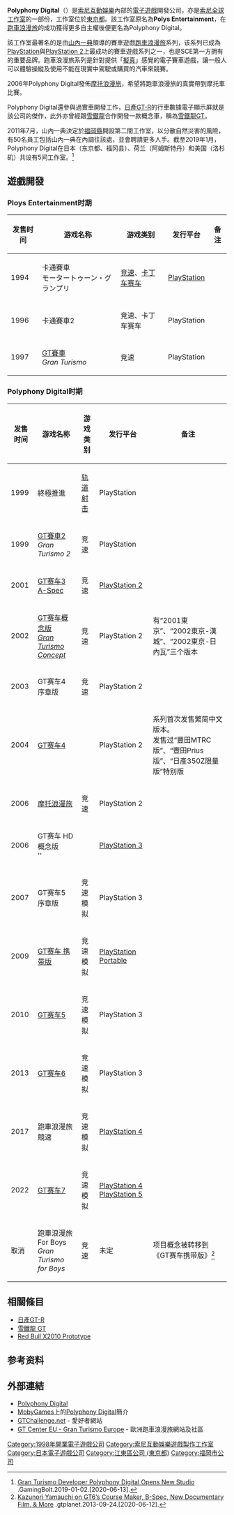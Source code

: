 {{noteTA
| G1=Games
}}
{{Infobox_Company 
| company_name = Polyphony Digital
| logo = [[File:Polyphony_Digital_logo.gif|230px]]
| parent = [[索尼互动娱乐全球工作室|索尼互动娱乐全球工作室]]
| company_type = 
| company_slogan =
| foundation = 1998年
| location = {{JPN}}[[東京都|東京都]]<br>{{JPN}}[[福岡縣|福岡縣]]
| key_people = [[山內一典|山內一典]]
| industry = 軟體製造商
| homepage = [http://www.polyphony.co.jp/ Polyphony Digital]
}}

'''Polyphony Digital'''（{{Jpn|j=ポリフォニー・デジタル}}）是[[索尼互動娛樂|索尼互動娛樂]]內部的[[電子遊戲|電子遊戲]]開發公司，亦是[[索尼全球工作室|索尼全球工作室]]的一部份，工作室位於[[東京都|東京都]]。該工作室原名為'''Polys Entertainment'''，在[[跑車浪漫旅|跑車浪漫旅]]的成功獲得更多自主權後便更名為Polyphony Digital。

該工作室最著名的是由[[山內一典|山內一典]]領導的賽車遊戲[[跑車浪漫旅|跑車浪漫旅]]系列，该系列已成為[[PlayStation|PlayStation]]與[[PlayStation_2|PlayStation 2]]上最成功的賽車遊戲系列之一，也是SCE第一方拥有的重要品牌。跑車浪漫旅系列是針對提供「[[擬真|擬真]]」感覺的電子賽車遊戲，讓一般人可以體驗操縱及使用不能在現實中駕駛或購買的汽車來競賽。

2006年Polyphony Digital發佈[[Tourist_Trophy|摩托浪漫旅]]，希望將跑車浪漫旅的真實帶到摩托車比賽。

Polyphony Digital還參與過實車開發工作，[[日產GT-R|日產GT-R]]的行車數據電子顯示屏就是該公司的傑作，此外亦曾經跟[[雪鐵龍|雪鐵龍]]合作開發一款概念車，稱為[[雪鐵龍GT|雪鐵龍GT]]。

2011年7月，山內一典決定於[[福岡縣|福岡縣]]開設第二間工作室，以分散自然災害的風險，有50名員工包括山內一典在內調往該處，並會聘請更多人手。截至2019年1月，Polyphony Digital在日本（东京都、福冈县）、荷兰（阿姆斯特丹）和美国（洛杉矶）共设有5间工作室。<ref>[https://gamingbolt.com/gran-turismo-developer-polyphony-digital-opens-new-studio Gran Turismo Developer Polyphony Digital Opens New Studio] {{Wayback|url=https://gamingbolt.com/gran-turismo-developer-polyphony-digital-opens-new-studio |date=20190828060539 }}.GamingBolt.2019-01-02.[2020-06-13].</ref>

== 遊戲開發 ==
=== Ploys Entertainment时期 ===
{| class="wikitable" style="margin-bottom: 10px; width:100%;"
!发售时间
!游戏名称
!游戏类别
!发行平台
!备注
|-
| 1994
| 卡通賽車<br>モータートゥーン・グランプリ<br>''{{le|Motor Toon Grand Prix|Motor Toon Grand Prix}}''
| [[竞速游戏|竞速]]、[[卡丁车赛车游戏|卡丁车赛车]]
| [[PlayStation|PlayStation]]
| 
|-
| 1996
| 卡通賽車2<br>''{{le|Motor Toon Grand Prix 2|Motor Toon Grand Prix 2}}''
| 竞速、卡丁车赛车
| PlayStation
| 
|-
| 1997
| [[GT賽車_(1997年遊戲)|GT賽車]]<br>''Gran Turismo''
| 竞速
| PlayStation
| 
|}

=== Polyphony Digital时期 ===
{| class="wikitable" style="margin-bottom: 10px; width:100%;"
!发售时间
!游戏名称
!游戏类别
!发行平台
!备注
|-
| 1999
| 終極推進<br>''{{le|Omega Boost|Omega Boost}}''
| [[轨道射击游戏|轨道射击]]
| PlayStation
| 
|-
| 1999
| [[GT賽車2|GT賽車2]]<br>''Gran Turismo 2''
| 竞速
| PlayStation
| 
|-
| 2001
| [[GT赛车3_A-Spec|GT赛车3 A-Spec]]<br>''{{le|Gran Turismo 3: A-Spec|Gran Turismo 3: A-Spec}}''
| 竞速
| [[PlayStation_2|PlayStation 2]]
| 
|-
| 2002
| [[GT赛车概念版|GT赛车概念版]]<br>''[[Gran_Turismo_Concept|Gran Turismo Concept]]''
| 竞速
| PlayStation 2
| 有“2001東京”、“2002東京-漢城”、“2002東京-日內瓦”三个版本
|-
| 2003
| GT赛车4 序章版<br>''{{le|Gran Turismo 4: Prologue|Gran_Turismo_4#Prologue}}''
| 竞速
| PlayStation 2
|
|-
| 2004
| [[GT赛车4|GT赛车4]]<br>''{{le|Gran Turismo 4|Gran Turismo 4}}''
| {{le|竞速模拟|Sim racing}}
| PlayStation 2
| 系列首次发售繁简中文版本。<br>发售过“豐田MTRC版”、“豐田Prius版”、“日產350Z限量版”特别版
|-
| 2006
| [[摩托浪漫旅|摩托浪漫旅]]<br>''{{le|Tourist Trophy|Tourist Trophy}}''
| 竞速
| PlayStation 2
| 
|-
| 2006
| GT赛车 HD概念版<br>{{le|Gran Turismo HD Concept|Gran Turismo HD Concept}}''
| {{le|竞速模拟|Sim racing}}
| [[PlayStation_3|PlayStation 3]]
| 
|-
| 2007
| GT赛车5 序章版<br>''{{le|Gran Turismo 5 Prologue|Gran Turismo 5 Prologue}}''
| 竞速模拟
| PlayStation 3
| 
|-
| 2009
| [[GT赛车_(2009年游戏)|GT赛车 携带版]]<br>''{{le|Gran Turismo (2009 video game)|Gran Turismo (2009 video game)|Gran Turismo Portable}}''
| 竞速模拟
| [[PlayStation_Portable|PlayStation Portable]]
| 
|-
| 2010
| [[GT赛车5|GT赛车5]]<br>''{{le|Gran Turismo 5|Gran Turismo 5}}''
| 竞速模拟
| PlayStation 3
| 
|-
| 2013
| [[GT赛车6|GT赛车6]]<br>''{{le|Gran Turismo 6|Gran Turismo 6}}''
| 竞速模拟
| PlayStation 3
| 
|-
| 2017
| 跑車浪漫旅 競速<br>''{{le|Gran Turismo Sport|Gran Turismo Sport}}''
| 竞速模拟
| [[PlayStation_4|PlayStation 4]]
| 
|-
| 2022
| [[GT赛车7|GT赛车7]]<br>''{{le|Gran Turismo 7|Gran Turismo 7}}''
| 竞速模拟
| [[PlayStation_4|PlayStation 4]]  [[PlayStation_5|PlayStation 5]]
| 
|-
| 取消
| 跑車浪漫旅For Boys<br>''Gran Turismo for Boys''
| 竞速
| 未定
| 项目概念被转移到《GT赛车携带版》<ref>[https://www.gtplanet.net/kazunori-yamauchi-tamir-moscovici-interview-jff-2013/ Kazunori Yamauchi on GT6’s Course Maker, B-Spec, New Documentary Film, & More] {{Wayback|url=https://www.gtplanet.net/kazunori-yamauchi-tamir-moscovici-interview-jff-2013/ |date=20200612065727 }}.gtplanet.2013-09-24.[2020-06-12].</ref>
|}

== 相關條目 ==

* [[日產GT-R|日產GT-R]]
* [[雪鐵龍_GT|雪鐵龍 GT]]
* [[Red_Bull_X2010_Prototype|Red Bull X2010 Prototype]]

== 参考资料 ==
{{reflist}}

== 外部連結 ==

* [http://www.polyphony.co.jp/ Polyphony Digital]{{Wayback|url=http://www.polyphony.co.jp/ |date=20070310235426 }}
* [[MobyGames|MobyGames]]上的[http://www.mobygames.com/company/polyphony-digital-inc Polyphony Digital]{{Wayback|url=http://www.mobygames.com/company/polyphony-digital-inc |date=20170315224453 }}簡介
* [https://web.archive.org/web/20070404164413/http://www.gtchallenge.net/ GTChallenge.net] - 愛好者網站
* [https://web.archive.org/web/20070504215115/http://www.gtcenter.eu/ GT Center EU - Gran Turismo Europe] - 歐洲跑車浪漫旅網站及社區

{{索尼电脑娱乐全球工作室}}
{{跑車浪漫旅系列}}

[[Category:1998年開業電子遊戲公司|Category:1998年開業電子遊戲公司]]
[[Category:索尼互動娛樂遊戲製作工作室|Category:索尼互動娛樂遊戲製作工作室]]
[[Category:日本電子遊戲公司|Category:日本電子遊戲公司]]
[[Category:江東區公司_(東京都)|Category:江東區公司 (東京都)]]
[[Category:福岡市公司|Category:福岡市公司]]